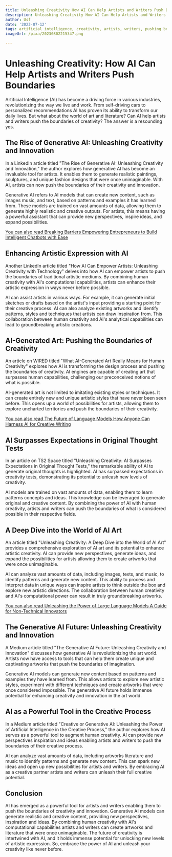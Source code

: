 ```yaml
---
title: Unleashing Creativity How AI Can Help Artists and Writers Push Boundaries
description: Unleashing Creativity How AI Can Help Artists and Writers Push Boundaries
author: Usf
date: '2023-07-12'
tags: artificial intelligence, creativity, artists, writers, pushing boundaries
imageUrl: /pixa/20230802215347.png

---
```

# Unleashing Creativity: How AI Can  Help Artists and Writers Push Boundaries

Artificial Intelligence (AI) has become a driving force in various  industries, revolutionizing the way we live  and work. From  self-driving cars  to personalized recommendations AI has proven  its ability to transform our daily lives. But  what about  the world of art and literature? Can AI help artists and writers push the boundaries of creativity? The answer is a resounding yes.

## The Rise of Generative  AI: Unleashing Creativity and Innovation

In a LinkedIn article titled "The  Rise of Generative AI: Unleashing Creativity and Innovation," the author explores how generative AI  has become  an invaluable tool for artists.  It enables them to generate realistic paintings, sculptures, and unique  fashion designs that were  once unimaginable.  With AI,  artists can now push the  boundaries of their creativity  and innovation.

Generative AI refers to AI models that  can create new  content, such as images music, and text, based  on  patterns and  examples it has learned from. These models are trained on  vast amounts of data, allowing them to generate highly realistic and creative outputs. For artists, this means having a powerful assistant that can provide new perspectives, inspire ideas, and expand possibilities.

[You can also  read Breaking Barriers Empowering Entrepreneurs to Build  Intelligent  Chatbots with Ease](Breaking%20Barriers%20Empowering%20Entrepreneurs%20to%20Build%20Intelligent%20Chatbots%20with%20Ease)


## Enhancing  Artistic Expression with AI

Another LinkedIn article titled "How AI Can  Empower Artists: Unleashing Creativity with Technology" delves into how AI can empower artists to push the boundaries of traditional artistic mediums. By combining human creativity with AI's computational capabilities, artists can enhance their artistic expression in  ways  never before possible.

AI can assist artists in various ways. For example, it can generate initial sketches or drafts based on the artist's input  providing a starting point for their creative process. AI can also analyze existing artworks and  identify patterns, styles and techniques that  artists can  draw inspiration from.  This  collaboration  between human creativity and AI's analytical capabilities  can lead to groundbreaking artistic creations.

## AI-Generated Art:  Pushing  the Boundaries of Creativity

An article on WIRED titled "What AI-Generated Art Really Means for Human Creativity" explores how AI is transforming the design process and pushing the boundaries of creativity. AI engines are capable of creating art that surpasses human capabilities, challenging our preconceived notions of what is possible.

AI-generated art is not limited to imitating existing styles or techniques. It can  create entirely new and unique artistic styles that have never been seen before. This opens up a world of possibilities for artists, allowing them to  explore uncharted  territories and push the boundaries of their creativity.

[You can also read The Future of Language Models How Anyone Can Harness AI  for Creative Writing](The%20Future%20of%20Language%20Models%20How%20Anyone%20Can%20Harness%20AI%20for%20Creative%20Writing)


## AI Surpasses Expectations in Original Thought Tests

In an article on TS2  Space titled "Unleashing Creativity:  AI Surpasses Expectations in Original Thought Tests," the remarkable ability of AI to generate original thoughts is highlighted. AI has surpassed expectations in creativity tests, demonstrating  its potential to unleash new levels of creativity.

AI  models are trained on vast amounts of data, enabling them to learn patterns concepts and ideas. This knowledge can be leveraged to  generate original and creative content. By combining the power of AI with human creativity, artists and writers can  push the boundaries of what is considered possible  in their respective fields.

##  A  Deep Dive into the World of AI Art

An article titled "Unleashing Creativity: A Deep Dive into the World of AI Art" provides a comprehensive exploration  of AI art and its potential  to enhance artistic creativity. AI can  provide new  perspectives, generate ideas,  and expand the possibilities for artists allowing them to create artworks that were once unimaginable.

AI can analyze vast amounts of data, including images, texts, and music, to identify patterns and generate new content. This ability to process and interpret data in unique ways can inspire artists to think outside the box and explore new artistic directions.  The collaboration between human creativity and AI's computational power can result in truly  groundbreaking artworks.

[You can also  read Unleashing the Power of Large Language Models  A Guide for Non-Technical Innovators](Unleashing%20the%20Power%20of%20Large%20Language%20Models%20A%20Guide%20for%20Non-Technical%20Innovators)


## The  Generative AI Future: Unleashing Creativity  and Innovation

A Medium article titled "The Generative AI Future: Unleashing Creativity and Innovation" discusses  how generative AI is  revolutionizing the  art world.  Artists now have access to tools  that can help them  create unique and captivating artworks that push the boundaries of imagination.

Generative AI models can generate new content based on patterns and examples they have learned from. This allows artists to explore new artistic styles, experiment with different techniques and create artworks that  were once considered  impossible. The generative AI future holds immense potential for enhancing creativity and innovation in the art world.

## AI as a Powerful Tool in the Creative Process

In a Medium  article titled "Creative or Generative AI: Unleashing the Power of Artificial Intelligence  in the Creative Process," the author explores  how AI serves as a  powerful tool to augment human creativity. AI can provide new perspectives inspiration and ideas enabling artists and writers to  push  the  boundaries of their creative process.

AI can analyze vast amounts of data, including artworks literature and  music to identify patterns and generate new content. This  can spark new ideas and open up new possibilities  for artists and writers. By embracing AI as a creative partner artists and writers can  unleash their full creative potential.

## Conclusion

AI has emerged as a powerful tool for artists and writers  enabling  them to push the boundaries of creativity and innovation. Generative AI models can generate realistic and creative content, providing new perspectives, inspiration and  ideas. By combining human creativity with AI's computational capabilities artists and writers can create  artworks and literature that  were once  unimaginable. The future of creativity is intertwined  with AI, and it holds immense potential for  unlocking new levels of  artistic expression. So,  embrace the power of  AI and unleash your creativity like never before.